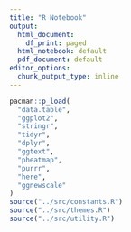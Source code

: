 ```yaml
---
title: "R Notebook"
output:
  html_document:
    df_print: paged
  html_notebook: default
  pdf_document: default
editor_options:
  chunk_output_type: inline
---
```



```r
pacman::p_load(
  "data.table",
  "ggplot2",
  "stringr",
  "tidyr",
  "dplyr",
  "ggtext",
  "pheatmap",
  "purrr",
  "here",
  "ggnewscale"
)
source("../src/constants.R")
source("../src/themes.R")
source("../src/utility.R")
```

```r

```


